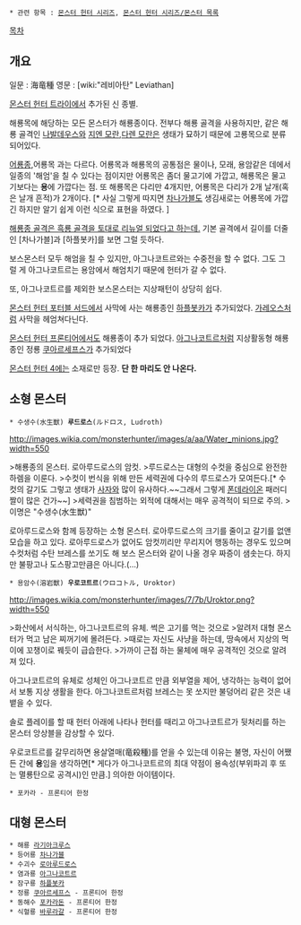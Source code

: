  * 관련 항목 : [[몬스터 헌터 시리즈]], [[몬스터 헌터 시리즈/몬스터 목록]]

[[목차]]
== 개요 ==
일문 : 海竜種
영문 : [wiki:"레비아탄" Leviathan]

[[몬스터 헌터 트라이]]에서 추가된 신 종별.

해룡목에 해당하는 모든 몬스터가 해룡종이다. 전부다 해룡 골격을 사용하지만, 같은 해룡 골격인 [[나발데우스]]와 [[지엔 모란]],[[다렌 모란]]은 생태가 묘하기 때문에 고룡목으로 분류되어있다.
 
[[어룡종]],어룡목 과는 다르다. 어룡목과 해룡목의 공통점은 물이나, 모래, 용암같은 데에서 일종의 '해엄'을 칠 수 있다는 점이지만 어룡목은 좀더 물고기에 가깝고, 해룡목은 물고기보다는 '''용'''에 가깝다는 점. 또 해룡목은 다리만 4개지만, 어룡목은 다리가 2개 날개(혹은 날개 흔적)가 2개이다. [* 사실 그렇게 따지면 [[차나가블]]도 생김새로는 어룡목에 가깝긴 하지만 알기 쉽게 이런 식으로 표현을 하였다. ]

[http://valley.egloos.com/viewer/?url=http://musikjoe.egloos.com/4661265 해룡종 골격은 흑룡 골격을 토대로 리뉴얼 되었다고 하는데.] 기본 골격에서 길이를 더줄인 [차나가블]과 [하플봇카]를 보면 그럴 듯하다.

보스몬스터 모두 해엄을 칠 수 있지만, 아그나코트르와는 수중전을 할 수 없다. 그도 그럴 게 아그나코트르는 용암에서 해엄치기 때문에 헌터가 갈 수 없다.

또, 아그나코트르를 제외한 보스몬스터는 지상패턴이 상당히 쉽다.

[[몬스터 헌터 포터블 서드]]에서 사막에 사는 해룡종인 [[하플봇카]]가 추가되었다. [[가레오스]]처럼 사막을 헤엄쳐다닌다.

[[몬스터 헌터 프론티어]]에서도 해룡종이 추가 되었다. [[아그나코트르]]처럼 지상활동형 해룡종인 정룡 [[쿠아르세프스]]가 추가되었다

[[몬스터 헌터 4]]에는 소재로만 등장. '''단 한 마리도 안 나온다.'''
== 소형 몬스터 ==
 * 수생수(水生獣) '''루드로스'''(ルドロス, Ludroth)

http://images.wikia.com/monsterhunter/images/a/aa/Water_minions.jpg?width=550

>해룡종의 몬스터. 로아루드로스의 암컷.
>루드로스는 대형의 수컷을 중심으로 완전한 하렘을 이룬다.
>수컷이 번식을 위해 만든 세력권에 다수의 루드로스가 모여든다.[* 수컷의 갈기도 그렇고 생태가 [[사자]]와 많이 유사하다.~~그래서 그렇게 [[폰데라이온]] 패러디짤이 많은 건가~~]
>세력권을 침범하는 외적에 대해서는 매우 공격적이 되므로 주의.
>이명은 "수생수(水生獣)"

로아루드로스와 함께 등장하는 소형 몬스터. 로아루드로스의 크기를 줄이고 갈기를 없앤 모습을 하고 있다.
로아루드로스가 없어도 암컷끼리만 무리지어 행동하는 경우도 있으며 수컷처럼 수탄 브레스를 쏘기도 해 보스 몬스터와 같이 나올 경우 짜증이 샘솟는다. 하지만 불팡고나 도스팡고만큼은 아니다.(...)

 * 용암수(溶岩獣) '''우로코트르'''(ウロコトル, Uroktor)

http://images.wikia.com/monsterhunter/images/7/7b/Uroktor.png?width=550

>화산에서 서식하는, 아그나코트르의 유체. 썩은 고기를 먹는 것으로
>알려저 대형 몬스터가 먹고 남은 찌꺼기에 몰려든다.
>때로는 자신도 사냥을 하는데, 땅속에서 지상의 먹이에 꼬챙이로 꿰듯이 급습한다.
>가까이 근접 하는 물체에 매우 공격적인 것으로 알려져 있다.

아그나코트르의 유체로 성체인 아그나코트르 만큼 외부열을 제어, 냉각하는 능력이 없어서 보통 지상 생활을 한다. 아그나코트르처럼 브레스는 못 쏘지만 불덩어리 같은 것은 내뱉을 수 있다.

솔로 플레이를 할 때 헌터 아래에 나타나 헌터를 때리고 아그나코트르가 뒷처리를 하는 몬스터 앙상블을 감상할 수 있다.

우로코트르를 갈무리하면 용살열매(竜殺種)를 얻을 수 있는데 이유는 불명, 자신이 어쨌든 간에 '''용'''임을 생각하면[* 게다가 아그나코트르의 최대 약점이 용속성(부위파괴 후 또는 멸룡탄으로 공격시)인 만큼.] 의아한 아이템이다.

 * 포카라 - 프론티어 한정

== 대형 몬스터 ==
 * 해룡 [[라기아크루스]]
 * 등어룡 [[차나가블]]
 * 수괴수 [[로아루드로스]]
 * 염과룡 [[아그나코트르]]
 * 잠구룡 [[하플봇카]]
 * 정룡 [[쿠아르세프스]] - 프론티어 한정
 * 동해수 [[포카라돈]] - 프론티어 한정
 * 식혈룡 [[바루라갈]] - 프론티어 한정
